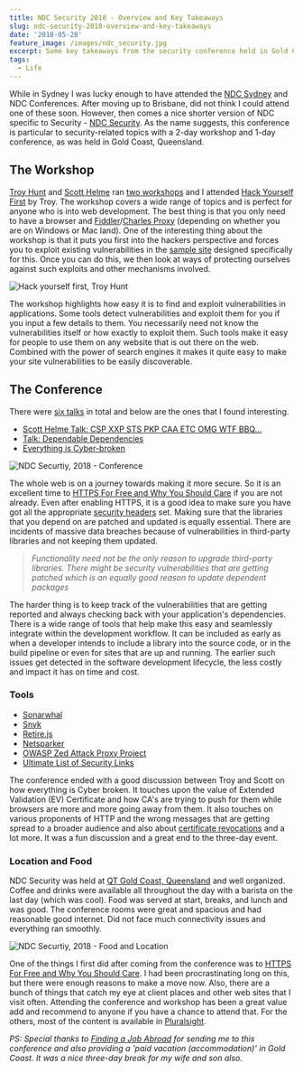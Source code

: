 ```yaml
---
title: NDC Security 2018 - Overview and Key Takeaways
slug: ndc-security-2018-overview-and-key-takeaways
date: '2018-05-28'
feature_image: /images/ndc_security.jpg
excerpt: Some key takeaways from the security conference held in Gold Coast.
tags:
  - Life
---
```

While in Sydney I was lucky enough to have attended the [NDC Sydney](/blog/ndc-sydney/) and <BlogLink
  href="/blog/ndc-sydney-2017"
  title="NDC Sydney 2017"
  description="Read this interesting blog post"
  authorImage="/images/logo-512x512-24.png"
  authorName="Rahul Nath"
  authorTitle="Rahul Pulikkot Nath"
  featureImage="/images/ndc_sydney_2017.png"
/> NDC Conferences. After moving up to Brisbane, did not think I could attend one of these soon. However, then comes a nice shorter version of NDC specific to Security - [NDC Security](https://ndcsecurity.com.au/). As the name suggests, this conference is particular to security-related topics with a 2-day workshop and 1-day conference, as was held in Gold Coast, Queensland.

## The Workshop

[Troy Hunt](https://www.troyhunt.com/) and [Scott Helme](https://scotthelme.co.uk/) ran [two workshops](https://ndcsecurity.com.au/workshops/) and I attended [Hack Yourself First](https://ndcsecurity.com.au/workshop/hack-yourself-first-how-to-go-on-the-cyber-offence/) by Troy. The workshop covers a wide range of topics and is perfect for anyone who is into web development. The best thing is that you only need to have a browser and [Fiddler](https://www.telerik.com/download/fiddler)/[Charles Proxy](https://www.charlesproxy.com/download/) (depending on whether you are on Windows or Mac land). One of the interesting thing about the workshop is that it puts you first into the hackers perspective and forces you to exploit existing vulnerabilities in the [sample site](http://hackyourselffirst.troyhunt.com/) designed specifically for this. Once you can do this, we then look at ways of protecting ourselves against such exploits and other mechanisms involved.

![Hack yourself first, Troy Hunt](/images/ndc_security_hyf.jpg)

The workshop highlights how easy it is to find and exploit vulnerabilities in applications. Some tools detect vulnerabilities and exploit them for you if you input a few details to them. You necessarily need not know the vulnerabilities itself or how exactly to exploit them. Such tools make it easy for people to use them on any website that is out there on the web. Combined with the power of search engines it makes it quite easy to make your site vulnerabilities to be easily discoverable.

## The Conference

There were [six talks](https://ndcsecurity.com.au/agenda/) in total and below are the ones that I found interesting.

-   [Scott Helme Talk: CSP XXP STS PKP CAA ETC OMG WTF BBQ…](https://ndcsecurity.com.au/talk/csp-xxp-sts-pkp-caa-etc-omg-wtf-bbq/)
-   [Talk: Dependable Dependencies](https://ndcsecurity.com.au/talk/dependable-dependencies/)
-   [Everything is Cyber-broken](https://ndcsecurity.com.au/talk/everything-is-cyber-broken/)

![NDC Securtiy, 2018 - Conference](/images/ndc_security_conference.jpg)

The whole web is on a journey towards making it more secure. So it is an excellent time to [HTTPS For Free and Why You Should Care](/blog/https-for-free-and-why-you-should-care/) if you are not already. Even after enabling HTTPS, it is a good idea to make sure you have got all the appropriate [security headers](https://securityheaders.com/) set. Making sure that the libraries that you depend on are patched and updated is equally essential. There are incidents of massive data breaches because of vulnerabilities in third-party libraries and not keeping them updated.

> _Functionality need not be the only reason to upgrade third-party libraries. There might be security vulnerabilities that are getting patched which is an equally good reason to update dependent packages_

The harder thing is to keep track of the vulnerabilities that are getting reported and always checking back with your application's dependencies. There is a wide range of tools that help make this easy and seamlessly integrate within the development workflow. It can be included as early as when a developer intends to include a library into the source code, or in the build pipeline or even for sites that are up and running. The earlier such issues get detected in the software development lifecycle, the less costly and impact it has on time and cost.

### Tools

-   [Sonarwhal](https://sonarwhal.com/scanner/)
-   [Snyk](https://snyk.io/)
-   [Retire.js](https://retirejs.github.io/retire.js/)
-   [Netsparker](https://www.netsparker.com/)
-   [OWASP Zed Attack Proxy Project](https://www.owasp.org/index.php/OWASP_Zed_Attack_Proxy_Project)
-   [Ultimate List of Security Links](https://www.troyhunt.com/troys-ultimate-list-of-security-links/)

The conference ended with a good discussion between Troy and Scott on how everything is Cyber broken. It touches upon the value of Extended Validation (EV) Certificate and how CA's are trying to push for them while browsers are more and more going away from them. It also touches on various proponents of HTTP and the wrong messages that are getting spread to a broader audience and also about [certificate revocations](https://scotthelme.co.uk/revocation-is-broken/) and a lot more. It was a fun discussion and a great end to the three-day event.

### Location and Food

NDC Security was held at [QT Gold Coast, Queensland](https://www.qthotelsandresorts.com/gold-coast/) and well organized. Coffee and drinks were available all throughout the day with a barista on the last day (which was cool). Food was served at start, breaks, and lunch and was good. The conference rooms were great and spacious and had reasonable good internet. Did not face much connectivity issues and everything ran smoothly.

![NDC Securtiy, 2018 - Food and Location](/images/ndc_security_food_location.jpg)

One of the things I first did after coming from the conference was to [HTTPS For Free and Why You Should Care](/blog/https-for-free-and-why-you-should-care/). I had been procrastinating long on this, but there were enough reasons to make a move now. Also, there are a bunch of things that catch my eye at client places and other web sites that I visit often. Attending the conference and workshop has been a great value add and recommend to anyone if you have a chance to attend that. For the others, most of the content is available in [Pluralsight](https://www.pluralsight.com/).

_PS: Special thanks to [Finding a Job Abroad](/blog/finding-a-job-abroad/) for sending me to this conference and also providing a 'paid vacation (accommodation)' in Gold Coast. It was a nice three-day break for my wife and son also._
